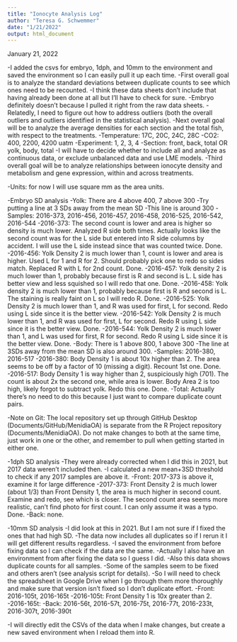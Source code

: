 ```yaml
---
title: "Ionocyte Analysis Log"
author: "Teresa G. Schwemmer"
date: "1/21/2022"
output: html_document
---
```


January 21, 2022

-I added the csvs for embryo, 1dph, and 10mm to the environment and saved the environment so I can easily pull it up each time. 
-First overall goal is to analyze the standard deviations between duplicate counts to see which ones need to be recounted. 
    -I think these data sheets don't include that having already been done at all but I'll have to check for sure. 
    -Embryo definitely doesn't because I pulled it right from the raw data sheets. 
    -Relatedly, I need to figure out how to address outliers (both the overall outliers and outliers identified in the statistical analysis). 
-Next overall goal will be to analyze the average densities for each section and the total fish, with respect to the treatments. 
    -Temperature: 17C, 20C, 24C, 28C
    -CO2: 400, 2200, 4200 uatm
    -Experiment: 1, 2, 3, 4 
    -Section: front, back, total OR yolk, body, total
    -I will have to decide whether to include all and analyze as continuous data, or exclude unbalanced data and use LME models. 
-Third overall goal will be to analyze relationships between ionocyte density and metabolism and gene expression, within and across treatments. 

-Units: for now I will use square mm as the area units. 

-Embryo SD analysis
    -Yolk: There are 4 above 400, 7 above 300
      -Try putting a line at 3 SDs away from the mean SD
      -This line is around 300
      -Samples: 2016-373, 2016-456, 2016-457, 2016-458, 2016-525, 2016-542, 2016-544
        -2016-373: The second count is lower and area is higher so density is much lower. Analyzed R side both times. Actually looks like the second count was for the L side but entered into R side columns by accident. I will use the L side instead since that was counted twice. Done.
        -2016-456: Yolk Density 2 is much lower than 1, count is lower and area is higher. Used L for 1 and R for 2. Should probably pick one to redo so sides match. Replaced R with L for 2nd count. Done. 
        -2016-457: Yolk density 2 is much lower than 1, probably because first is R and second is L. L side has better view and less squished so I will redo that one. Done. 
        -2016-458: Yolk density 2 is much lower than 1, probably because first is R and second is L. The staining is really faint on L so I will redo R. Done. 
        -2016-525: Yolk Density 2 is much lower than 1, and R was used for first, L for second. Redo using L side since it is the better view. 
        -2016-542: Yolk Density 2 is much lower than 1, and R was used for first, L for second. Redo R using L side since it is the better view. Done. 
        -2016-544: Yolk Density 2 is much lower than 1, and L was used for first, R for second. Redo R using L side since it is the better view. Done. 
    -Body: There is 1 above 800, 1 above 300
      -The line at 3SDs away from the mean SD is also around 300. 
      -Samples: 2016-380, 2016-517
        -2016-380: Body Density 1 is about 10x higher than 2. The area seems to be off by a factor of 10 (missing a digit). Recount 1st one. Done. 
        -2016-517: Body Density 1 is way higher than 2, suspiciously high (701). The count is about 2x the second one, while area is lower. Body Area 2 is too high, likely forgot to subtract yolk. Redo this one. Done. 
    -Total: Actually there's no need to do this because I just want to compare duplicate count pairs. 
    
-Note on Git: The local repository set up through GitHub Desktop (Documents/GitHub/MenidiaOA) is separate from the R Project repository (Documents/MenidiaOA). Do not make changes to both at the same time, just work in one or the other, and remember to pull when getting started in either one. 

-1dph SD analysis
    -They were already corrected when I did this in 2021, but 2017 data weren't included then. 
    -I calculated a new mean+3SD threshold to check if any 2017 samples are above it. 
    -Front: 2017-373 is above it, examine it for large difference
      -2017-373: Front Density 2 is much lower (about 1/3) than Front Density 1, the area is much higher in second count. Examine and redo, see which is closer. The second count area seems more realistic, can't find photo for first count. I can only assume it was a typo. Done. 
    -Back: none. 
    
-10mm SD analysis
    -I did look at this in 2021. But I am not sure if I fixed the ones that had high SD. 
    -The data now includes all duplicates so if I rerun it I will get different results regardless.
    -I saved the environment from before fixing data so I can check if the data are the same. 
    -Actually I also have an environment from after fixing the data so I guess I did. 
    -Also this data shows duplicate counts for all samples. 
    -Some of the samples seem to be fixed and others aren't (see analysis script for details). 
    -So I will need to check the spreadsheet in Google Drive when I go through them more thoroughly and make sure that version isn't fixed so I don't duplicate effort. 
    -Front: 2016-105t, 2016-165t
      -2016-105t: Front Density 1 is 10x greater than 2. 
      -2016-165t:
    -Back: 2016-56t, 2016-57t, 2016-75t, 2016-77t, 2016-233t, 2016-307t, 2016-390t

-I will directly edit the CSVs of the data when I make changes, but create a new saved environment when I reload them into R. 

